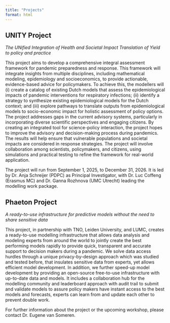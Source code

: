 ```yaml
---
title: "Projects"
format: html
---
```


## UNITY Project
*The UNified Integration of Health and Societal Impact Translation of Yield to policy and practice* 

This project aims to develop a comprehensive integral assessment framework for pandemic preparedness and response. This framework will integrate insights from multiple disciplines, including mathematical modeling, epidemiology and socioeconomics, to provide actionable, evidence-based advice for policymakers. To achieve this, the modellers will (i) create a catalog of existing Dutch models that assess the epidemiological impacts of pandemic interventions for respiratory infections; (ii) identify a strategy to synthesize existing epidemiological models for the Dutch context; and (iii) explore pathways to translate outputs from epidemiological models to socio-economic impact for holistic assessment of policy options. The project addresses gaps in the current advisory systems, particularly in incorporating diverse scientific perspectives and engaging citizens. By creating an integrated tool for science-policy interaction, the project hopes to improve the advisory and decision-making process during pandemics. The results will help ensure that vulnerable populations and societal impacts are considered in response strategies. The project will involve collaboration among scientists, policymakers, and citizens, using simulations and practical testing to refine the framework for real-world application. 

The project will run from September 1, 2025, to December 31, 2026. It is led by Dr. Anja Schreijer (PDPC) as Principal Investigator, with Dr. Luc Coffeng (Erasmus MC) and Dr. Ganna Rozhnova (UMC Utrecht) leading the modelling work package.

## Phaeton Project
*A ready-to-use infrastructure for predictive models without the need to share sensitive data*

This project, in partnership with TNO, Leiden University, and LUMC, creates a ready-to-use modelling infrastructure that allows data analysis and modeling experts from around the world to jointly create the best performing models rapidly to provide quick, transparent and accurate support to decision makers during a pandemic. We solve data access hurdles through a unique privacy-by-design approach which was studied and tested before, that insulates sensitive data from experts, yet allows efficient model development. In addition, we further speed-up model development by providing an open-source free-to-use infrastructure with up-to-date data and models. It includes a collaboration hub for the modelling community and leaderboard approach with audit trail to submit and validate models to assure policy makers have instant access to the best models and forecasts, experts can learn from and update each other to prevent double work.

For further information about the project or the upcoming workshop, please contact Dr. Eugene van Someren. 